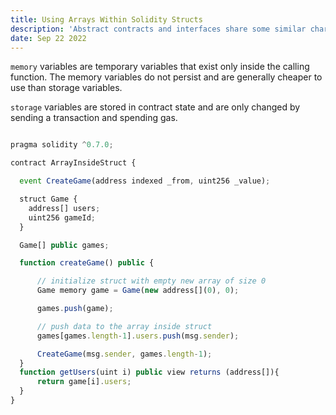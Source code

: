 ```yaml
---
title: Using Arrays Within Solidity Structs
description: 'Abstract contracts and interfaces share some similar characterstics but they are different.'
date: Sep 22 2022
---
```


`memory` variables are temporary variables that exist only inside the calling function. The memory variables do not persist and are generally cheaper to use than storage variables.

`storage` variables are stored in contract state and are only changed by sending a transaction and spending gas.

```js

pragma solidity ^0.7.0;

contract ArrayInsideStruct {

  event CreateGame(address indexed _from, uint256 _value);

  struct Game {
    address[] users;
    uint256 gameId;
  }

  Game[] public games;

  function createGame() public {

      // initialize struct with empty new array of size 0
      Game memory game = Game(new address[](0), 0);

      games.push(game);

      // push data to the array inside struct
      games[games.length-1].users.push(msg.sender);

      CreateGame(msg.sender, games.length-1);
  }
  function getUsers(uint i) public view returns (address[]){
      return game[i].users;
  }
}
```
